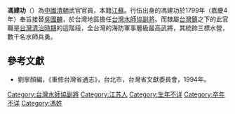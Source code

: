 '''馮建功'''（{{bd|？||？|catIdx=}}）為[[中國|中國]][[清朝|清朝]]武官官員，本籍[[江蘇|江蘇]]。行伍出身的馮建功於1799年（嘉慶4年）奉旨接替[[吳國麟|吳國麟]]，於台灣地區擔任[[台灣水師協|台灣水師協]][[副將|副將]]。而隸屬[[台灣鎮|台灣鎮]]之下的此官職是[[台灣清治時期|台灣清治時期]]的這階段，全台灣的海防軍事層級最高武將，其統帥三標水營，數千名水師兵勇。
{{start box}}
{{s-before|[[吳國麟|吳國麟]]}}
{{s-title|[[台灣水師協|台灣水師協]][[副將|副將]]|1799年上任}}
{{s-after|[[倪定得|倪定得]]}}
{{end box}}

==參考文獻==
*劉寧顏編，《重修台灣省通志》，台北市，台灣省文獻委員會，1994年。

{{DEFAULTSORT:feng jiangong}}
[[Category:台灣水師協副將|Category:台灣水師協副將]]
[[Category:江苏人|Category:江苏人]]
[[Category:生年不详|Category:生年不详]]
[[Category:卒年不详|Category:卒年不详]]
[[Category:馮姓|Category:馮姓]]
{{清朝人物小作品}}